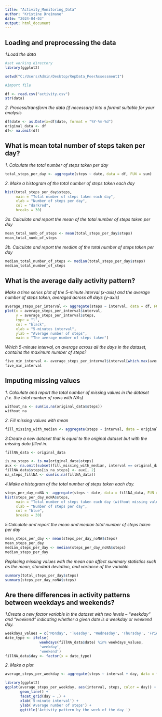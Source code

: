 ```yaml
---
title: "Activity_Monitoring_Data"
author: "Kristine Dreimane"
date: "2024-04-03"
output: html_document
---
```

## Loading and preprocessing the data
*1.Load the data*
```r
#set working directory
library(ggplot2)

setwd("C:/Users/Admin/Desktop/RepData_PeerAssessment1")

#import file

df <- read.csv("activity.csv")
str(data)
```
*2. Process/transform the data (if necessary) into a format suitable for your analysis*
```r
df$date <- as.Date(x=df$date, format = "%Y-%m-%d")
original_data <- df
df<- na.omit(df)
```
## What is mean total number of steps taken per day?
*1. Calculate the total number of steps taken per day*
```r
total_steps_per_day <- aggregate(steps ~ date, data = df, FUN = sum)
```
*2. Make a histogram of the total number of steps taken each day*
```r
hist(total_steps_per_day$steps,
     main = "Total number of steps taken each day",
     xlab = "Number of steps per day",
     col = "darkred",
     breaks = 30)
```



*3a. Calculate and report the mean of the total number of steps taken per day*
```r
mean_total_numb_of_steps <- mean(total_steps_per_day$steps)
mean_total_numb_of_steps
```
*3b. Calculate and report the median of the total number of steps taken per day*
```r
median_total_number_of_steps <- median(total_steps_per_day$steps)
median_total_number_of_steps
```
## What is the average daily activity pattern?
*Make a time series plot of the 5-minute interval (x-axis) and the average number of steps taken, averaged across all days (y-axis)*
```r
average_steps_per_interval <- aggregate(steps ~ interval, data = df, FUN = mean)
plot(x = average_steps_per_interval$interval,
     y = average_steps_per_interval$steps,
     type = "l",
     col = "black",
     xlab = "5-minutes interval",
     ylab = "Average number of steps",
     main = "The average number of steps taken")
```


*Which 5-minute interval, on average across all the days in the dataset, contains the maximum number of steps?*

```r
five_min_interval <- average_steps_per_interval$interval[which.max(average_steps_per_interval$steps)]
five_min_interval
```

## Imputing missing values
*1. Calculate and report the total number of missing values in the dataset (i.e. the total number of rows with NAs)*
```r
without_na <- sum(is.na(original_data$steps))
without_na
```
*2. Fill missing values with mean*
```r
fill_missing_with_median <- aggregate(steps ~ interval, data = original_data, FUN = mean, na.rm = TRUE)
```
*3.Create a new dataset that is equal to the original dataset but with the missing data filled in.*
```r
fillNA_data <- original_data

is_na_steps <- is.na(original_data$steps)
aux <- na.omit(subset(fill_missing_with_median, interval == original_data$interval[is_na_steps]))
fillNA_data$steps[is_na_steps] <- aux[, 2]
na_steps_fillNA <- sum(is.na(fillNA_data))
```

*4.Make a histogram of the total number of steps taken each day.*
```r
steps_per_day_noNA <- aggregate(steps ~ date, data = fillNA_data, FUN = sum, na.rm = TRUE)
hist(steps_per_day_noNA$steps,
     main = "Total number of steps taken each day (without missing values)",
     xlab = "Number of steps per day",
     col = "blue",
     breaks = 30)
```


*5.Calculate and report the mean and median total number of steps taken per day*
```r
mean_steps_per_day <- mean(steps_per_day_noNA$steps)
mean_steps_per_day
median_steps_per_day <- median(steps_per_day_noNA$steps)
median_steps_per_day
```
*Replacing missing values with the mean can affect summary statistics such as the mean, standard deviation, and variance of the variable. *
```r
summary(total_steps_per_day$steps)
summary(steps_per_day_noNA$steps)
```
## Are there differences in activity patterns between weekdays and weekends?
*1.Create a new factor variable in the dataset with two levels – “weekday” and “weekend” indicating whether a given date is a weekday or weekend day.*
```r
weekdays_values = c('Monday', 'Tuesday', 'Wednesday', 'Thursday', 'Friday')
date_type <- ifelse(
                weekdays(fillNA_data$date) %in% weekdays_values,
                'weekday',
                'weekend')
fillNA_data$day <- factor(x = date_type)
```
*2. Make a plot*
```r
average_steps_per_weekday <- aggregate(steps ~ interval + day, data = fillNA_data, FUN = mean, na.rm = TRUE)

library(ggplot2)
ggplot(average_steps_per_weekday, aes(interval, steps, color = day)) +
       geom_line() +
       facet_grid(day ~ .) +
       xlab('5-minute interval') +
       ylab('Average number of steps') +
       ggtitle('Activity pattern by the week of the day ')
```












